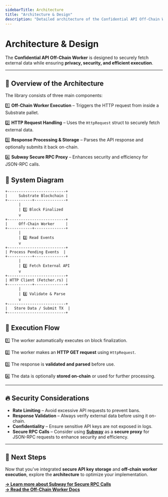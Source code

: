 ```yaml
---
sidebarTitle: Architecture
title: "Architecture & Design"
description: "Detailed architecture of the Confidential API Off-Chain Worker."
---
```



# Architecture & Design

The **Confidential API Off-Chain Worker** is designed to securely fetch external data while ensuring **privacy, security, and efficient execution**.

---

## **📌 Overview of the Architecture**

The library consists of three main components:

1️⃣ **Off-Chain Worker Execution** – Triggers the HTTP request from inside a Substrate pallet.  

2️⃣ **HTTP Request Handling** – Uses the `HttpRequest` struct to securely fetch external data.  

3️⃣  **Response Processing & Storage** – Parses the API response and optionally submits it back on-chain.  

4️⃣ **Subway Secure RPC Proxy** – Enhances security and efficiency for JSON-RPC calls.  



## **📌 System Diagram**
```
+--------------------------+
|     Substrate Blockchain |
+-----------+--------------+
      |
      | 1️⃣ Block Finalized
      v
+--------------------------+
|     Off-Chain Worker     |
+-----------+--------------+
      |
      | 2️⃣ Read Events
      v
+--------------------------+
| Process Pending Events  |
+-----------+--------------+
      |
      | 3️⃣ Fetch External API
      v
+--------------------------+
| HTTP Client (Fetcher.rs) |
+-----------+--------------+
      |
      | 4️⃣ Validate & Parse
      v
+--------------------------+
|   Store Data / Submit TX  |
+--------------------------+

  ```

## **📌 Execution Flow**

1️⃣ The worker automatically executes on block finalization.

2️⃣ The worker makes an **HTTP GET request** using `HttpRequest`.  

3️⃣ The response is **validated and parsed** before use.  

4️⃣ The data is optionally **stored on-chain** or used for further processing.  

---

## 🔥 **Security Considerations**

- **Rate Limiting** – Avoid excessive API requests to prevent bans.  
- **Response Validation** – Always verify external data before using it on-chain.  
- **Confidentiality** – Ensure sensitive API keys are not exposed in logs.  
- **Secure RPC Calls** – Consider using [**Subway**](https://github.com/AcalaNetwork/subway) as a **secure proxy** for JSON-RPC requests to enhance security and efficiency.  

---

## 🎯 **Next Steps**  

Now that you’ve integrated **secure API key storage** and **off-chain worker execution**, explore the **architecture** to optimize your implementation.  

[**→ Learn more about Subway for Secure RPC Calls**](https://github.com/AcalaNetwork/subway)  
[**→ Read the Off-Chain Worker Docs**](/docs)  